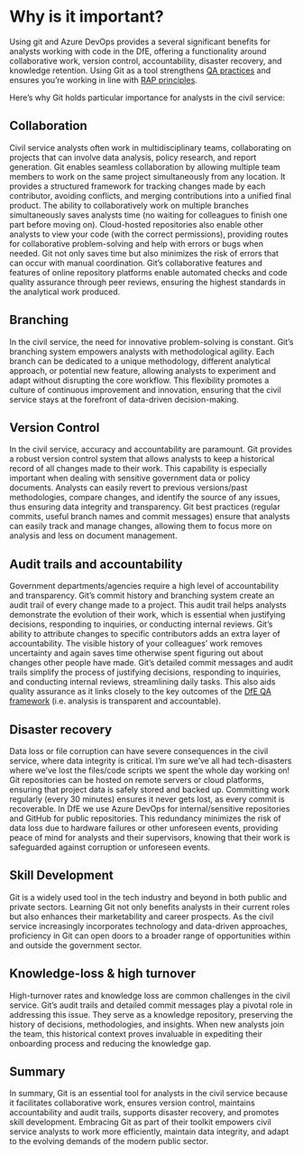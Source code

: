# Why is it important? {#why}

Using git and Azure DevOps provides a several significant benefits for analysts working with code in the DfE, offering a functionality around collaborative work, version control, accountability, disaster recovery, and knowledge retention. Using Git as a tool strengthens [QA practices](https://educationgovuk.sharepoint.com/:w:/r/sites/sarpi/g/_layouts/15/Doc.aspx?sourcedoc=%7BCE688250-04F4-41A2-9951-230577A8F129%7D&file=DfE%20Quality%20Assurance%20Framework.docx&action=default&mobileredirect=true) and ensures you're working in line with [RAP principles](https://dfe-analytical-services.github.io/analysts-guide/RAP/rap-expectations.html). 

Here's why Git holds particular importance for analysts in the civil service:

## Collaboration

Civil service analysts often work in multidisciplinary teams, collaborating on projects that can involve data analysis, policy research, and report generation. Git enables seamless collaboration by allowing multiple team members to work on the same project simultaneously from any location. It provides a structured framework for tracking changes made by each contributor, avoiding conflicts, and merging contributions into a unified final product. The ability to collaboratively work on multiple branches simultaneously saves analysts time (no waiting for colleagues to finish one part before moving on). Cloud-hosted repositories also enable other analysts to view your code (with the correct permissions), providing routes for collaborative problem-solving and help with errors or bugs when needed. Git not only saves time but also minimizes the risk of errors that can occur with manual coordination. Git's collaborative features and features of online repository platforms enable automated checks and code quality assurance through peer reviews, ensuring the highest standards in the analytical work produced.

## Branching

In the civil service, the need for innovative problem-solving is constant. Git's branching system empowers analysts with methodological agility. Each branch can be dedicated to a unique methodology, different analytical approach, or potential new feature, allowing analysts to experiment and adapt without disrupting the core workflow. This flexibility promotes a culture of continuous improvement and innovation, ensuring that the civil service stays at the forefront of data-driven decision-making.

## Version Control

In the civil service, accuracy and accountability are paramount. Git provides a robust version control system that allows analysts to keep a historical record of all changes made to their work. This capability is especially important when dealing with sensitive government data or policy documents. Analysts can easily revert to previous versions/past methodologies, compare changes, and identify the source of any issues, thus ensuring data integrity and transparency. Git best practices (regular commits, useful branch names and commit messages) ensure that analysts can easily track and manage changes, allowing them to focus more on analysis and less on document management.

## Audit trails and accountability

Government departments/agencies require a high level of accountability and transparency. Git's commit history and branching system create an audit trail of every change made to a project. This audit trail helps analysts demonstrate the evolution of their work, which is essential when justifying decisions, responding to inquiries, or conducting internal reviews. Git's ability to attribute changes to specific contributors adds an extra layer of accountability. The visible history of your colleagues' work removes uncertainty and again saves time otherwise spent figuring out about changes other people have made. Git's detailed commit messages and audit trails simplify the process of justifying decisions, responding to inquiries, and conducting internal reviews, streamlining daily tasks. This also aids quality assurance as it links closely to the key outcomes of the [DfE QA framework](https://educationgovuk.sharepoint.com/:w:/r/sites/sarpi/g/_layouts/15/Doc.aspx?sourcedoc=%7BCE688250-04F4-41A2-9951-230577A8F129%7D&file=DfE%20Quality%20Assurance%20Framework.docx&action=default&mobileredirect=true) (i.e. analysis is transparent and accountable).

## Disaster recovery

Data loss or file corruption can have severe consequences in the civil service, where data integrity is critical. I'm sure we've all had tech-disasters where we've lost the files/code scripts we spent the whole day working on! Git repositories can be hosted on remote servers or cloud platforms, ensuring that project data is safely stored and backed up. Committing work regularly (every 30 minutes) ensures it never gets lost, as every commit is recoverable. In DfE we use Azure DevOps for internal/sensitive repositories and GitHub for public repositories. This redundancy minimizes the risk of data loss due to hardware failures or other unforeseen events, providing peace of mind for analysts and their supervisors, knowing that their work is safeguarded against corruption or unforeseen events.

## Skill Development

Git is a widely used tool in the tech industry and beyond in both public and private sectors. Learning Git not only benefits analysts in their current roles but also enhances their marketability and career prospects. As the civil service increasingly incorporates technology and data-driven approaches, proficiency in Git can open doors to a broader range of opportunities within and outside the government sector.

## Knowledge-loss & high turnover

High-turnover rates and knowledge loss are common challenges in the civil service. Git's audit trails and detailed commit messages play a pivotal role in addressing this issue. They serve as a knowledge repository, preserving the history of decisions, methodologies, and insights. When new analysts join the team, this historical context proves invaluable in expediting their onboarding process and reducing the knowledge gap.

## Summary

In summary, Git is an essential tool for analysts in the civil service because it facilitates collaborative work, ensures version control, maintains accountability and audit trails, supports disaster recovery, and promotes skill development. Embracing Git as part of their toolkit empowers civil service analysts to work more efficiently, maintain data integrity, and adapt to the evolving demands of the modern public sector.
